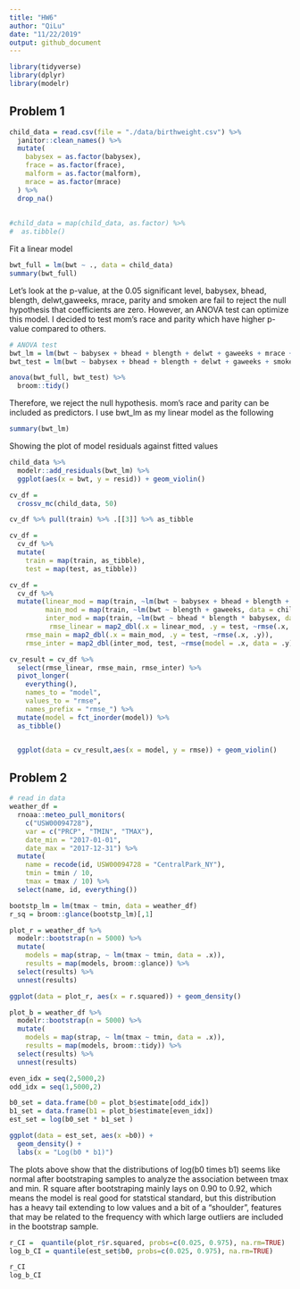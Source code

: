 ```yaml
---
title: "HW6"
author: "QiLu"
date: "11/22/2019"
output: github_document
---
```


```r
library(tidyverse)
library(dplyr)
library(modelr)

```

## Problem 1
```r
child_data = read.csv(file = "./data/birthweight.csv") %>% 
  janitor::clean_names() %>% 
  mutate(
    babysex = as.factor(babysex),
    frace = as.factor(frace),
    malform = as.factor(malform),
    mrace = as.factor(mrace)
  ) %>% 
  drop_na()
 
  
#child_data = map(child_data, as.factor) %>% 
#  as.tibble()
```
  
  Fit a linear model 
```r
bwt_full = lm(bwt ~ ., data = child_data)
summary(bwt_full)
```

Let's look at the p-value, at the 0.05 significant level, babysex, bhead, blength, delwt,gaweeks, mrace, parity and smoken are fail to reject the null hypothesis that coefficients are zero. However, an ANOVA test can optimize this model. I decided to test mom's race and parity which have higher p-value compared to others.

```r
# ANOVA test
bwt_lm = lm(bwt ~ babysex + bhead + blength + delwt + gaweeks + mrace + parity + smoken, data = child_data)
bwt_test = lm(bwt ~ babysex + bhead + blength + delwt + gaweeks + smoken, data = child_data)

anova(bwt_full, bwt_test) %>% 
  broom::tidy()

```
Therefore, we reject the null hypothesis. mom's race and parity can be included as predictors. I use bwt_lm as my linear model as the following
```r
summary(bwt_lm)
```
Showing the plot of model residuals against fitted values
```r

child_data %>% 
  modelr::add_residuals(bwt_lm) %>% 
  ggplot(aes(x = bwt, y = resid)) + geom_violin()

```


```r
cv_df = 
  crossv_mc(child_data, 50) 

cv_df %>% pull(train) %>% .[[3]] %>% as_tibble

cv_df =
  cv_df %>% 
  mutate(
    train = map(train, as_tibble),
    test = map(test, as_tibble))

cv_df = 
  cv_df %>% 
  mutate(linear_mod = map(train, ~lm(bwt ~ babysex + bhead + blength + delwt + gaweeks + mrace + parity + smoken, data = child_data)),
         main_mod = map(train, ~lm(bwt ~ blength + gaweeks, data = child_data)),
         inter_mod = map(train, ~lm(bwt ~ bhead * blength * babysex, data = child_data)),
          rmse_linear = map2_dbl(.x = linear_mod, .y = test, ~rmse(.x, .y)),
    rmse_main = map2_dbl(.x = main_mod, .y = test, ~rmse(.x, .y)),
    rmse_inter = map2_dbl(inter_mod, test, ~rmse(model = .x, data = .y)))
```


```r
cv_result = cv_df %>% 
  select(rmse_linear, rmse_main, rmse_inter) %>% 
  pivot_longer(
    everything(),
    names_to = "model", 
    values_to = "rmse",
    names_prefix = "rmse_") %>% 
  mutate(model = fct_inorder(model)) %>% 
  as_tibble()


  ggplot(data = cv_result,aes(x = model, y = rmse)) + geom_violin()
```



## Problem 2
```r
# read in data
weather_df = 
  rnoaa::meteo_pull_monitors(
    c("USW00094728"),
    var = c("PRCP", "TMIN", "TMAX"), 
    date_min = "2017-01-01",
    date_max = "2017-12-31") %>%
  mutate(
    name = recode(id, USW00094728 = "CentralPark_NY"),
    tmin = tmin / 10,
    tmax = tmax / 10) %>%
  select(name, id, everything())
```

```r
bootstp_lm = lm(tmax ~ tmin, data = weather_df)
r_sq = broom::glance(bootstp_lm)[,1]

```

```r
plot_r = weather_df %>% 
  modelr::bootstrap(n = 5000) %>% 
  mutate(
    models = map(strap, ~ lm(tmax ~ tmin, data = .x)),
    results = map(models, broom::glance)) %>% 
  select(results) %>% 
  unnest(results) 
```

```r
ggplot(data = plot_r, aes(x = r.squared)) + geom_density()
```

```r
plot_b = weather_df %>% 
  modelr::bootstrap(n = 5000) %>% 
  mutate(
    models = map(strap, ~ lm(tmax ~ tmin, data = .x)),
    results = map(models, broom::tidy)) %>% 
  select(results) %>% 
  unnest(results) 

even_idx = seq(2,5000,2)
odd_idx = seq(1,5000,2)

b0_set = data.frame(b0 = plot_b$estimate[odd_idx])
b1_set = data.frame(b1 = plot_b$estimate[even_idx])
est_set = log(b0_set * b1_set )

ggplot(data = est_set, aes(x =b0)) +
  geom_density() +
  labs(x = "Log(b0 * b1)")
```

  
The plots above show that the distributions of log(b0 times b1) seems like normal after bootstraping samples to analyze the association between tmax and min. R square after bootstraping mainly lays on 0.90 to 0.92, which means the model is real good for statstical standard, but this distribution has a heavy tail extending to low values and a bit of a “shoulder”, features that may be related to the frequency with which large outliers are included in the bootstrap sample.

```r
r_CI =  quantile(plot_r$r.squared, probs=c(0.025, 0.975), na.rm=TRUE)
log_b_CI = quantile(est_set$b0, probs=c(0.025, 0.975), na.rm=TRUE)
```


```r
r_CI
log_b_CI
```

